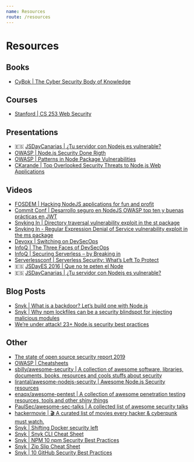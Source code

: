 ```yaml
---
name: Resources
route: /resources
---
```


# Resources

## Books
- [CyBok | The Cyber Security Body of Knowledge](https://www.cybok.org/media/downloads/cybok_version_1.0.pdf)

## Courses

- [Stanford | CS 253 Web Security](https://web.stanford.edu/class/cs253/)

## Presentations

- 🇪🇸 [JSDayCanarias | ¿Tu servidor con Nodejs es vulnerable?](https://cyber-nomads.slides.com/ulisesgascon/servidor-vulnerable-js-day-canarias)
- [OWASP | Node.js Security Done Rigth](https://www.owasp.org/images/f/fa/AppSecIL2016_NodeJS-Security_LiranTal.pdf)
- [OWASP | Patterns in Node Package Vulnerabilities](https://2018.appsec.eu/presos/Developer_Patterns-in-Nodejs_Chetan-Karande_AppSecEU2018.pdf)
- [CKarande | Top Overlooked Security Threats to Node.js Web Applications](https://speakerdeck.com/ckarande/top-overlooked-security-threats-to-node-dot-js-web-applications)

## Videos

- [FOSDEM | Hacking NodeJS applications for fun and profit](https://archive.fosdem.org/2019/schedule/event/testing_nodejs_security/)
- [Commit Conf | Desarrollo seguro en NodeJS OWASP top ten y buenas prácticas en JWT](https://www.youtube.com/watch?v=bMwgLaDyD1w)
- [Snyking In | Directory traversal vulnerability exploit in the st package](https://www.youtube.com/watch?v=a1okGZQSteg)
- [Snyking In - Regular Expression Denial of Service vulnerability exploit in the ms package](https://www.youtube.com/watch?v=0lfbFEZ0jII)
- [Devoxx | Switching on DevSecOps](https://www.youtube.com/watch?v=l0pNUTVYlN4)
- [InfoQ | The Three Faces of DevSecOps](https://www.youtube.com/watch?v=eC_Y74sfFrI)
- [InfoQ | Securing Serverless – by Breaking in](https://www.infoq.com/presentations/serverless-security-2018/)
- [Serverlessconf | Serverless Security: What’s Left To Protect](https://www.youtube.com/watch?v=CiyUD_rI8D8)
- 🇪🇸 [JSDayES 2016 | Que no te peten el Node](https://www.youtube.com/watch?v=5Dv76-tqwG0)
- 🇪🇸 [JSDayCanarias | ¿Tu servidor con Nodejs es vulnerable?](https://youtu.be/2GLXIUv8hmM?list=PLvaKqjzK-IqRVm6Js3adAbKhM-cg-C1VD)

## Blog Posts

- [Snyk | What is a backdoor? Let’s build one with Node.js](https://snyk.io/blog/what-is-a-backdoor/)
- [Snyk | Why npm lockfiles can be a security blindspot for injecting malicious modules](https://snyk.io/blog/why-npm-lockfiles-can-be-a-security-blindspot-for-injecting-malicious-modules/)
- [We’re under attack! 23+ Node.js security best practices](https://medium.com/@nodepractices/were-under-attack-23-node-js-security-best-practices-e33c146cb87d)

## Other

- [The state of open source security report 2019](https://res.cloudinary.com/snyk/image/upload/v1551172581/The-State-Of-Open-Source-Security-Report-2019-Snyk.pdf)
- [OWASP | Cheatsheets](https://cheatsheetseries.owasp.org/cheatsheets/Nodejs_security_cheat_sheet.html)
- [sbilly/awesome-security | A collection of awesome software, libraries, documents, books, resources and cools stuffs about security](https://github.com/sbilly/awesome-security)
- [lirantal/awesome-nodejs-security | Awesome Node.js Security resources](https://github.com/lirantal/awesome-nodejs-security)
- [enaqx/awesome-pentest | A collection of awesome penetration testing resources, tools and other shiny things](https://github.com/enaqx/awesome-pentest)
- [PaulSec/awesome-sec-talks | A collected list of awesome security talks](https://github.com/PaulSec/awesome-sec-talks)
- [hackermovie | 🎬 A curated list of movies every hacker & cyberpunk must watch.](https://hackermovie.club/)
- [Snyk | Shifting Docker security left](https://res.cloudinary.com/snyk/image/upload/v1555510939/shifting_docker_security_left_2019.pdf)
- [Snyk | Snyk CLI Cheat Sheet](https://res.cloudinary.com/snyk/image/upload/v1551195097/Snyk_CLI_Cheat_Sheet.pdf)
- [Snyk | NPM 10 npm Security Best Practices](https://res.cloudinary.com/snyk/image/upload/v1550495866/blog/10_npm_Security_Best_Practices.pdf)
- [Snyk | Zip Slip Cheat Sheet](https://res.cloudinary.com/snyk/image/upload/v1530192988/blog/zip-slip-cheat-sheet.pdf)
- [Snyk | 10 GitHub Security Best Practices](https://res.cloudinary.com/snyk/image/upload/v1535626770/blog/10_GitHub_Security_Best_Practices_cheat_sheet.pdf)
